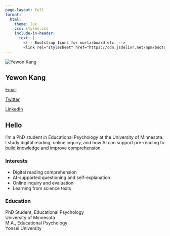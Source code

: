```yaml
---
page-layout: full
format:
  html:
    theme: lux
    css: styles.css
    include-in-header:
      text: |
        <!-- Bootstrap Icons for mortarboard etc. -->
        <link rel="stylesheet" href="https://cdn.jsdelivr.net/npm/bootstrap-icons@1.11.1/font/bootstrap-icons.css">
---
```


<div class="about-me-container">

<!-- 왼쪽 -->
<div class="profile-column">
  <img src="img/yk.jpg" alt="Yewon Kang" class="profile-pic">
  <h2>Yewon Kang</h2>
  <p><a href="mailto:kang0504@umn.edu"><i class="bi bi-envelope-fill"></i> Email</a></p>
  <p><a href="https://twitter.com/iamyewonkang" target="_blank"><i class="bi bi-twitter"></i> Twitter</a></p>
  <p><a href="https://linkedin.com/kangyewon" target="_blank"><i class="bi bi-linkedin"></i> LinkedIn</a></p>
</div>

<!-- 오른쪽 컬럼: 본문 -->
<div class="content-column">

## Hello
I’m a PhD student in Educational Psychology at the University of Minnesota.  
I study digital reading, online inquiry, and how AI can support pre-reading to build knowledge and improve comprehension.

### Interests
- Digital reading comprehension  
- AI-supported questioning and self-explanation  
- Online inquiry and evaluation  
- Learning from science texts

### Education
<div class="education-element">
  <div class="icon"><i class="bi bi-mortarboard-fill"></i></div>
  <div class="degree">PhD Student, Educational Psychology</div>
  <div class="school">University of Minnesota</div>
</div>


<div class="education-element">
  <div class="icon"><i class="bi bi-mortarboard-fill"></i></div>
  <div class="degree">M.A., Educational Psychology</div>
  <div class="school">Yonsei University</div>
</div>


</div><!-- /content-column -->
</div><!-- /about-me-container -->
